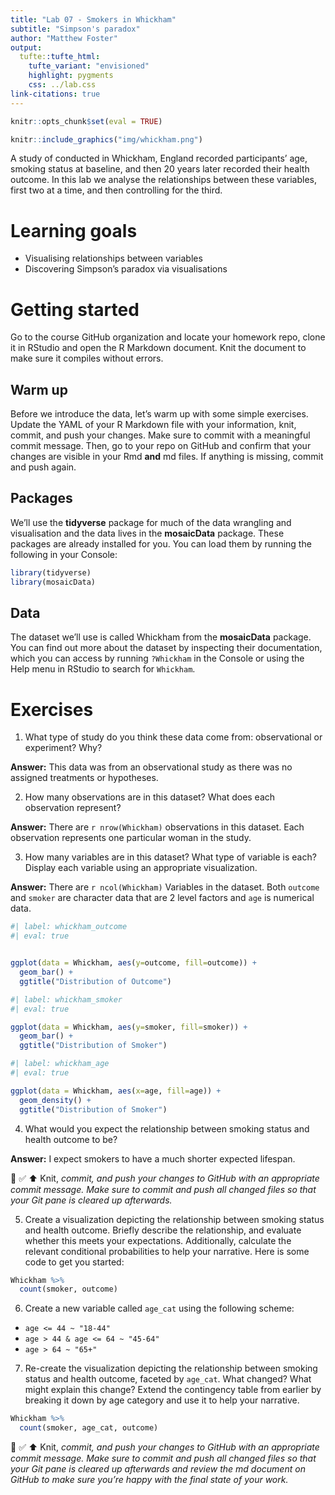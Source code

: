```yaml
---
title: "Lab 07 - Smokers in Whickham"
subtitle: "Simpson's paradox"
author: "Matthew Foster"
output: 
  tufte::tufte_html:
    tufte_variant: "envisioned"
    highlight: pygments
    css: ../lab.css
link-citations: true
---
```


```r
knitr::opts_chunk$set(eval = TRUE)
```

```r
knitr::include_graphics("img/whickham.png")
```

A study of conducted in Whickham, England recorded participants' age, smoking status at baseline, and then 20 years later recorded their health outcome.
In this lab we analyse the relationships between these variables, first two at a time, and then controlling for the third.

# Learning goals

-   Visualising relationships between variables
-   Discovering Simpson's paradox via visualisations

# Getting started

Go to the course GitHub organization and locate your homework repo, clone it in RStudio and open the R Markdown document.
Knit the document to make sure it compiles without errors.

## Warm up

Before we introduce the data, let's warm up with some simple exercises.
Update the YAML of your R Markdown file with your information, knit, commit, and push your changes.
Make sure to commit with a meaningful commit message.
Then, go to your repo on GitHub and confirm that your changes are visible in your Rmd **and** md files.
If anything is missing, commit and push again.

## Packages

We'll use the **tidyverse** package for much of the data wrangling and visualisation and the data lives in the **mosaicData** package.
These packages are already installed for you.
You can load them by running the following in your Console:

```r
library(tidyverse) 
library(mosaicData) 
```

## Data

The dataset we'll use is called Whickham from the **mosaicData** package.
You can find out more about the dataset by inspecting their documentation, which you can access by running `?Whickham` in the Console or using the Help menu in RStudio to search for `Whickham`.

# Exercises

1.  What type of study do you think these data come from: observational or experiment?
    Why?

**Answer:**
This data was from an observational study as there was no assigned treatments or hypotheses.

2.  How many observations are in this dataset?
    What does each observation represent?
    
**Answer:**
There are `r nrow(Whickham)` observations in this dataset. Each observation represents one particular woman in the study.

3.  How many variables are in this dataset?
    What type of variable is each?
    Display each variable using an appropriate visualization.
    
**Answer:**
There are `r ncol(Whickham)` Variables in the dataset. Both `outcome` and `smoker` are character data that are 2 level factors and `age` is numerical data.

```r
#| label: whickham_outcome
#| eval: true


ggplot(data = Whickham, aes(y=outcome, fill=outcome)) +
  geom_bar() +
  ggtitle("Distribution of Outcome")

```

```r
#| label: whickham_smoker
#| eval: true

ggplot(data = Whickham, aes(y=smoker, fill=smoker)) +
  geom_bar() +
  ggtitle("Distribution of Smoker")

```

```r
#| label: whickham_age
#| eval: true

ggplot(data = Whickham, aes(x=age, fill=age)) +
  geom_density() +
  ggtitle("Distribution of Smoker")

```

4.  What would you expect the relationship between smoking status and health outcome to be?

**Answer:**
I expect smokers to have a much shorter expected lifespan.

🧶 ✅ ⬆️ Knit, *commit, and push your changes to GitHub with an appropriate commit message. Make sure to commit and push all changed files so that your Git pane is cleared up afterwards.*

5.  Create a visualization depicting the relationship between smoking status and health outcome. Briefly describe the relationship, and evaluate whether this meets your expectations. Additionally, calculate the relevant conditional probabilities to help your narrative. Here is some code to get you started:

```r
Whickham %>%
  count(smoker, outcome)
```

6.  Create a new variable called `age_cat` using the following scheme:

-   `age <= 44 ~ "18-44"`
-   `age > 44 & age <= 64 ~ "45-64"`
-   `age > 64 ~ "65+"`

7.  Re-create the visualization depicting the relationship between smoking status and health outcome, faceted by `age_cat`. What changed? What might explain this change? Extend the contingency table from earlier by breaking it down by age category and use it to help your narrative.

```r
Whickham %>%
  count(smoker, age_cat, outcome)
```

🧶 ✅ ⬆️ Knit, *commit, and push your changes to GitHub with an appropriate commit message. Make sure to commit and push all changed files so that your Git pane is cleared up afterwards and review the md document on GitHub to make sure you're happy with the final state of your work.*
